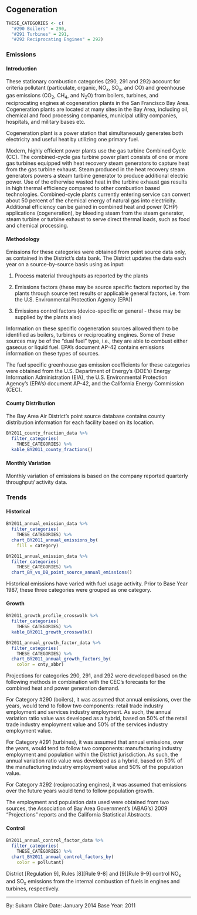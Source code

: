 ## Cogeneration {#SS-combust-cogen}

```r
THESE_CATEGORIES <- c(
  "#290 Boilers" = 290,
  "#291 Turbines" = 291,
  "#292 Reciprocating Engines" = 292)
```

### Emissions

#### Introduction {-}

These stationary combustion categories (290, 291 and 292) account for criteria pollutant (particulate, organic, NO~x~, SO~x~, and CO) and greenhouse gas emissions (CO~2~, CH~4~, and N~2~O) from boilers, turbines, and reciprocating engines at cogeneration plants in the San Francisco Bay Area. Cogeneration plants are located at many sites in the Bay Area, including oil, chemical and food processing companies, municipal utility companies, hospitals, and military bases etc.

Cogeneration plant is a power station that simultaneously generates both electricity and useful heat by utilizing one primary fuel.

Modern, highly efficient power plants use the gas turbine Combined Cycle (CC). The combined-cycle gas turbine power plant consists of one or more gas turbines equipped with heat recovery steam generators to capture heat from the gas turbine exhaust. Steam produced in the heat recovery steam generators powers a steam turbine generator to produce additional electric power. Use of the otherwise wasted heat in the turbine exhaust gas results in high thermal efficiency compared to other combustion based technologies. Combined-cycle plants currently entering service can convert about 50 percent of the chemical energy of natural gas into electricity. Additional efficiency can be gained in combined heat and power (CHP) applications (cogeneration), by bleeding steam from the steam generator, steam turbine or turbine exhaust to serve direct thermal loads, such as food and chemical processing.

#### Methodology {-}

Emissions for these categories were obtained from point source data only, as contained in the District's data bank. The District updates the data each year on a source-by-source basis using as input:

1. Process material throughputs as reported by the plants

2. Emissions factors (these may be source specific factors reported by the plants through source test results or applicable general factors, i.e. from the U.S. Environmental Protection Agency (EPA))

3. Emissions control factors (device-specific or general - these may be supplied by the plants also)

Information on these specific cogeneration sources allowed them to be identified as boilers, turbines or reciprocating engines. Some of these sources may be of the "dual fuel" type, i.e., they are able to combust either gaseous or liquid fuel. EPA's document AP-42 contains emissions information on these types of sources.

The fuel specific greenhouse gas emission coefficients for these categories were obtained from the U.S. Department of Energy’s (DOE’s) Energy Information Administration (EIA), the U.S. Environmental Protection Agency’s (EPA’s) document AP-42, and the California Energy Commission (CEC).

#### County Distribution {-}

The Bay Area Air District’s point source database contains county distribution information for each facility based on its location.

```r
BY2011_county_fraction_data %>%
  filter_categories(
    THESE_CATEGORIES) %>%
  kable_BY2011_county_fractions()
```

#### Monthly Variation {-}

Monthly variation of emissions is based on the company reported quarterly throughput/ activity data.

### Trends {#SS-combust-cogen-trend}

#### Historical {-}

```r
BY2011_annual_emission_data %>%
  filter_categories(
    THESE_CATEGORIES) %>%
  chart_BY2011_annual_emissions_by(
    fill = category) 
```

```r
BY2011_annual_emission_data %>%
  filter_categories(
    THESE_CATEGORIES) %>%
  chart_BY_vs_DB_point_source_annual_emissions()
```

Historical emissions have varied with fuel usage activity. Prior to Base Year 1987, these three categories were grouped as one category.

#### Growth {-}

```r
BY2011_growth_profile_crosswalk %>%
  filter_categories(
    THESE_CATEGORIES) %>%
  kable_BY2011_growth_crosswalk()
```

```r
BY2011_annual_growth_factor_data %>%
  filter_categories(
    THESE_CATEGORIES) %>%
  chart_BY2011_annual_growth_factors_by(
    color = cnty_abbr) 
```

Projections for categories 290, 291, and 292 were developed based on the following methods in combination with the CEC’s forecasts for the combined heat and power generation demand.

For Category #290 (boilers), it was assumed that annual emissions, over the years, would tend to follow two components: retail trade industry employment and services industry employment. As such, the annual variation ratio value was developed as a hybrid, based on 50% of the retail trade industry employment value and 50% of the services industry employment value.

For Category #291 (turbines), it was assumed that annual emissions, over the years, would tend to follow two components: manufacturing industry employment and population within the District jurisdiction. As such, the annual variation ratio value was developed as a hybrid, based on 50% of the manufacturing industry employment value and 50% of the population value.

For Category #292 (reciprocating engines), it was assumed that emissions over the future years would tend to follow population growth.

The employment and population data used were obtained from two sources, the Association of Bay Area Government's (ABAG’s) 2009 "Projections" reports and the California Statistical Abstracts.

#### Control {-}

```r
BY2011_annual_control_factor_data %>%
  filter_categories(
    THESE_CATEGORIES) %>%
  chart_BY2011_annual_control_factors_by(
    color = pollutant)
```

District [Regulation 9], Rules [8][Rule 9-8] and [9][Rule 9-9] control NO~x~ and SO~x~ emissions from the internal combustion of fuels in engines and turbines, respectively.

***

By: Sukarn Claire 
Date: January 2014 
Base Year: 2011

